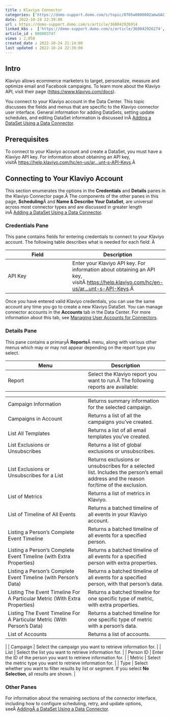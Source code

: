 ```yaml
---
title : Klaviyo Connector
categories: ['https://domo-support.domo.com/s/topic/0TO5w000000ZamwGAC']
date: 2022-10-24 22:39:00
url : https://domo-support.domo.com/s/article/360042926914
linked_kbs :  ['https://domo-support.domo.com/s/article/360042926274', 'https://domo-support.domo.com/s/knowledge-base', 'https://domo-support.domo.com/s/article/360042925494', 'https://domo-support.domo.com/s/article/360043429953', 'https://domo-support.domo.com/s/article/360042926914', 'https://domo-support.domo.com/s/article/360042926054', 'https://domo-support.domo.com/s/article/360043429933', 'https://domo-support.domo.com/s/article/360043429693', 'https://domo-support.domo.com/s/topic/0TO5w000000ZamwGAC', 'https://domo-support.domo.com/s/article/360043429913']
article_id : 000003747
views : 2,058
created_date : 2022-10-24 21:14:00
last updated : 2022-10-24 22:39:00
---
```




Intro
-----


Klaviyo allows ecommerce marketers to target, personalize, measure and optimize email and Facebook campaigns. To learn more about the Klaviyo API, visit their page ([https://www.klaviyo.com/docs](https://www.klaviyo.com/docs "https://www.klaviyo.com/docs")).  


You connect to your Klaviyo account in the Data Center. This topic discusses the fields and menus that are specific to the Klaviyo connector user interface. General information for adding DataSets, setting update schedules, and editing DataSet information is discussed inÂ [Adding a DataSet Using a Data Connector](..\adding_a_dataset_using_a_connector\index.md).


Prerequisites
-------------


To connect to your Klaviyo account and create a DataSet, you must have a Klaviyo API key. For information about obtaining an API key, visitÂ [https://help.klaviyo.com/hc/en-us/ar...unt-s-API-Keys](https://help.klaviyo.com/hc/en-us/articles/115005062267-Manage-Your-Account-s-API-Keys "https://help.klaviyo.com/hc/en-us/articles/115005062267-Manage-Your-Account-s-API-Keys").Â 


Connecting to Your Klaviyo Account
----------------------------------


This section enumerates the options in the **Credentials** and **Details** panes in the Klaviyo Connector page.Â The components of the other panes in this page, **Scheduling**Â and **Name & Describe Your DataSet**, are universal across most connector types and are discussed in greater length inÂ [Adding a DataSet Using a Data Connector](..\adding_a_dataset_using_a_connector\index.md "Adding a DataSet Using a Data Connector").


### Credentials Pane


This pane contains fields for entering credentials to connect to your Klaviyo account. The following table describes what is needed for each field: Â 




| Field | Description |
| --- | --- |
| API Key | Enter your Klaviyo API key. For information about obtaining an API key, visitÂ [https://help.klaviyo.com/hc/en-us/ar...unt-s-API-Keys](https://help.klaviyo.com/hc/en-us/articles/115005062267-Manage-Your-Account-s-API-Keys "https://help.klaviyo.com/hc/en-us/articles/115005062267-Manage-Your-Account-s-API-Keys").Â  |


Once you have entered valid Klaviyo credentials, you can use the same account any time you go to create a new Klaviyo DataSet. You can manage connector accounts in the **Accounts** tab in the Data Center. For more information about this tab, see [Managing User Accounts for Connectors](..\managing_user_accounts_for_connectors\index.html "Managing User Accounts for Connectors").


### Details Pane


This pane contains a primaryÂ **Reports**Â menu, along with various other menus which may or may not appear depending on the report type you select.




| Menu | Description |
| --- | --- |
| Report | Select the Klaviyo report you want to run.Â The following reports are available:

|  |  |
| --- | --- |
| Campaign Information | Returns summary information for the selected campaign. |
| Campaigns in Account | Returns a list of all the campaigns you've created. |
| List All Templates | Returns a list of all email templates you've created. |
| List Exclusions or Unsubscribes | Returns a list of global exclusions or unsubscribes. |
| List Exclusions or Unsubscribes for a List | Returns exclusions or unsubscribes for a selected list. Includes the person's email address and the reason for/time of the exclusion. |
| List of Metrics | Returns a list of metrics in Klaviyo. |
| List of Timeline of All Events | Returns a batched timeline of all events in your Klaviyo account. |
| Listing a Person's Complete Event Timeline | Returns a batched timeline of all events for a specified person. |
| Listing a Person's Complete Event Timeline (with Extra Properties) | Returns a batched timeline of all events for a specified person with extra properties. |
| Listing a Person's Complete Event Timeline (with Person's Data) | Returns a batched timeline of all events for a specified person, with that person's data. |
| Listing The Event Timeline For A Particular Metric (With Extra Properties) | Returns a batched timeline for one specific type of metric, with extra properties. |
| Listing The Event Timeline For A Particular Metric (With Person's Data) | Returns a batched timeline for one specific type of metric with a person's data. |
| List of Accounts | Returns a list of accounts. |

 |
| Campaign | Select the campaign you want to retrieve information for. |
| List | Select the list you want to retrieve information for. |
| Person ID | Enter the ID of the person you want to retrieve information for. |
| Metric | Select the metric type you want to retrieve information for. |
| Type | Select whether you want to filter results by list or segment. If you select **No Selection**, all results are shown. |


### Other Panes


For information about the remaining sections of the connector interface, including how to configure scheduling, retry, and update options, seeÂ [AddingÂ a DataSet Using a Data Connector](..\adding_a_dataset_using_a_connector\index.md).